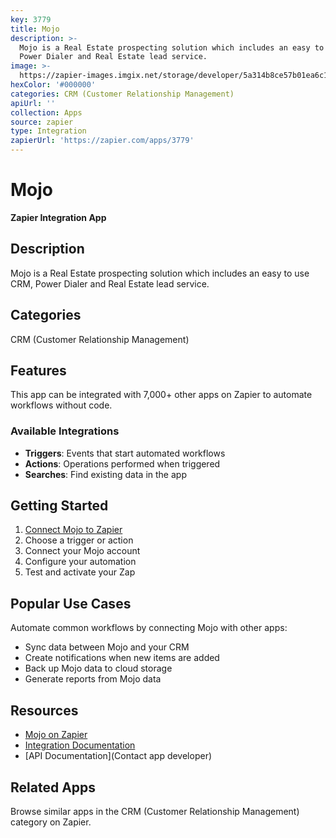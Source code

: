 ```yaml
---
key: 3779
title: Mojo
description: >-
  Mojo is a Real Estate prospecting solution which includes an easy to use CRM,
  Power Dialer and Real Estate lead service.
image: >-
  https://zapier-images.imgix.net/storage/developer/5a314b8ce57b01ea6c147a03542cbaeb_2.png?auto=format%2Ccompress&ixlib=python-3.0.0&q=50
hexColor: '#000000'
categories: CRM (Customer Relationship Management)
apiUrl: ''
collection: Apps
source: zapier
type: Integration
zapierUrl: 'https://zapier.com/apps/3779'
---
```

# Mojo

**Zapier Integration App**

## Description

Mojo is a Real Estate prospecting solution which includes an easy to use CRM, Power Dialer and Real Estate lead service.

## Categories

CRM (Customer Relationship Management)

## Features

This app can be integrated with 7,000+ other apps on Zapier to automate workflows without code.

### Available Integrations

- **Triggers**: Events that start automated workflows
- **Actions**: Operations performed when triggered
- **Searches**: Find existing data in the app

## Getting Started

1. [Connect Mojo to Zapier](https://zapier.com/apps/3779)
2. Choose a trigger or action
3. Connect your Mojo account
4. Configure your automation
5. Test and activate your Zap

## Popular Use Cases

Automate common workflows by connecting Mojo with other apps:

- Sync data between Mojo and your CRM
- Create notifications when new items are added
- Back up Mojo data to cloud storage
- Generate reports from Mojo data

## Resources

- [Mojo on Zapier](https://zapier.com/apps/3779)
- [Integration Documentation](https://zapier.com/apps/3779/integrations)
- [API Documentation](Contact app developer)

## Related Apps

Browse similar apps in the CRM (Customer Relationship Management) category on Zapier.
